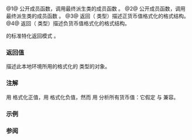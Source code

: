 {{cpp/locale/moneypunct/title|pos_format, do_pos_format, neg_format, do_neg_format}}
{{cpp/locale/moneypunct/navbar}}
{{dcl begin}}
{{dcl header|locale}}
{{dcl|num=1|1=
public:
pattern pos_format() const;
}}
{{dcl|num=2|1=
public:
pattern neg_format() const;
}}
{{dcl|num=3|1=
protected:
virtual pattern do_pos_format() const;
}}
{{dcl|num=4|1=
protected:
virtual pattern do_neg_format() const;
}}
{{dcl end}}

@1@ 公开成员函数，调用最终派生类的成员函数 {{tt|do_pos_format}}。
@2@ 公开成员函数，调用最终派生类的成员函数 {{tt|do_neg_format}}。
@3@ 返回（{{ltt|cpp/locale/money_base|std::money_base::format}} 类型）描述正货币值格式化的格式结构。
@4@ 返回（{{ltt|cpp/locale/money_base|std::money_base::format}} 类型）描述负货币值格式化的格式结构。

{{c|std::moneypunct}} 的标准特化返回模式 {{c|{symbol, sign, none, value} }}。

===返回值===
描述此本地环境所用的格式化的 {{ltt|cpp/locale/money_base|std::money_base::format}} 类型的对象。

===注解===
{{lc|std::money_put}} 用 {{tt|pos_format}} 格式化正值，用 {{tt|neg_format}} 格式化负值，然而 {{lc|std::money_get}} 用 {{tt|neg_format}} 分析所有货币值：它假定 {{tt|neg_format}} 与 {{tt|pos_format}} 兼容。

===示例===
{{example
|code=
#include &lt;iomanip&gt;
#include &lt;iostream&gt;
#include &lt;locale&gt;

struct my_punct : std::moneypunct_byname&lt;char, false&gt;
{
    my_punct(const char* name) : moneypunct_byname(name) {}
    pattern do_pos_format() const { return {value, space, symbol, sign}; }
    pattern do_neg_format() const { return {value, space, symbol, sign}; }
};

int main()
{
    std::cout.imbue(std::locale("en_US.utf8"));
    std::cout &lt;&lt; "美国本地环境: " &lt;&lt; std::showbase
              &lt;&lt; std::put_money(12345678.0) &lt;&lt; '\n';

    std::cout.imbue(std::locale(std::cout.getloc(), new my_punct("en_US.utf8")));
    std::cout &lt;&lt; "带有修改的 moneypunct 的本地环境:\n"
              &lt;&lt; std::put_money(12345678.0)  &lt;&lt; '\n'
              &lt;&lt; std::put_money(-12345678.0) &lt;&lt; '\n';
}
|output=
美国本地环境: $123,456.78
带有修改的 moneypunct 的本地环境:
123,456.78 $
123,456.78 $-
}}

===参阅===
{{dsc begin}}
{{dsc inc|cpp/locale/moneypunct/dsc do_curr_symbol}}
{{dsc inc|cpp/locale/moneypunct/dsc do_positive_sign}}
{{dsc inc|cpp/locale/money_get/dsc do_get}}
{{dsc inc|cpp/locale/money_put/dsc do_put}}
{{dsc end}}

{{langlinks|de|en|es|fr|it|ja|pt|ru}}